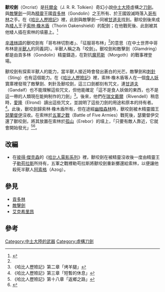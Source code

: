 '''獸咬劍'''（Orcrist）是[[托爾金|托爾金]]（J. R. R. Tolkien）奇幻小說[[中土大陸|中土大陸]]虛構之[[刀劍|刀劍]]。與[[敵擊劍|敵擊劍]]一同為[[精靈_(中土大陸)|精靈]]王國[[貢多林|貢多林]]（Gondolin）之王所有、於王國毀滅時落入[[哥布林|哥布林]]之手。在《[[哈比人歷險記|哈比人歷險記]]》裡，此劍與敵擊劍一同被[[甘道夫|甘道夫]]找到。獸咬劍後來成為[[矮人_(中土大陸)|矮人]]王子[[索林·橡木盾|索林·橡木盾]]（Thorin Oakenshield）的配劍；在他戰死後、此劍被其他矮人插在索林的墳墓上。<ref name="聖劍傳說"> {{Cite book | author = 佐藤俊之 | title = 《聖劍傳說》 | location = 臺灣 | publisher = 奇幻基地 | date = 2005-04-29 | pages = 169頁 | ISBN = 9867576721 | language = zh-hant  }} </ref>

[[辛達林語|辛達林語]]的獸咬劍有「哥布林切割者」、「征服哥布林」<ref name="聖劍傳說" />的意思（在中土世界中哥布林是[[半獸人|半獸人]]的同義詞）。半獸人稱之為「咬劍」。獸咬劍和敵擊劍（Glamdring）都是由貢多林（Gondolin）精靈鑄造，在對抗[[魔苟斯|魔苟斯]]（Morgoth）的戰事裡登場。

獸咬劍有探索半獸人的能力，當半獸人接近時會發出蒼白的光芒。敵擊劍和[[刺針_(中土大陸)|刺針]]（Sting）也有這個能力。在《[[哈比人歷險記|哈比人歷險記]]》裡，索林·橡木盾等人在一個[[食人妖|食人妖]]寶庫裡發現了敵擊劍、刺針及獸咬劍，這三口劍都刻有咒文，連[[甘道夫|甘道夫]]（Gandalf）也不能理解這些咒文，但他能確定「這不是食人妖做的東西，也不是這一帶的人類現在能夠制作的刀劍」<ref>《哈比人歷險記》第二章「烤羊腿」</ref>。後來，他們在[[瑞文戴爾|瑞文戴爾]]（Rivendell）稍息時，[[愛隆|愛隆]]（Elrond）讀出這些咒文，並說明了這些刀劍的用途和原本的持有者。<ref>《哈比人歷險記》第三章「短暫的休息」</ref>。此後，獸咬劍歸索林·橡木盾所有，但在途經[[幽暗密林|幽暗森林]]時，獸咬劍被木精靈國王[[瑟蘭督伊|瑟蘭督伊]]沒收。在索林於[[五軍之戰|五軍之戰]]（Battle of Five Armies）戰死後，瑟蘭督伊交還了獸咬劍，將其放置在索林於[[孤山_(托爾金小說)|孤山]]（Erebor）的墳上，「只要有敵人靠近，它就會開始發光」<ref>《哈比人歷險記》第十八章「返鄉之路」</ref><ref>{{cite book|author=Books, LLC |coauthors=General Books LLC |title=Middle-Earth Swords |year=2010 |publisher=General Books |isbn=9781157409304 }}{{en}}</ref>。

== 改編 ==
* 在[[彼得·傑克森|彼得·傑克森]]的《[[哈比人電影系列|哈比人電影系列]]》裡，獸咬劍在被精靈沒收後一度由精靈王子[[勒苟拉斯|勒苟拉斯]]所持有，五軍之戰裡勒苟拉斯將獸咬劍重新擲還給索林，以便讓他殺死半獸人[[阿索格|阿索格]]（Azog）。

== 參見 ==

*[[貢多林|貢多林]]
*[[敵擊劍|敵擊劍]]
*[[艾克希里昂|艾克希里昂]]

== 參考 ==
<references />

{{Meweapons}}

[[Category:中土大陸的武器|Category:中土大陸的武器]]
[[Category:虛構刀劍|Category:虛構刀劍]]